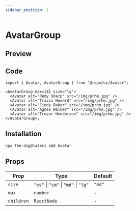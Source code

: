 ```yaml
---
sidebar_position: 1
---
```


# AvatarGroup

## Preview


<Container>
  <AvatarGroup max={4} size="lg">
    <Avatar alt="Remy Sharp" src="/img/prhm.jpg" />
    <Avatar alt="Travis Howard" src="/img/prhm.jpg" />
    <Avatar alt="Cindy Baker" src="/img/prhm.jpg" />
    <Avatar alt="Agnes Walker" src="/img/prhm.jpg" />
    <Avatar alt="Trevor Henderson" src="/img/prhm.jpg" />
  </AvatarGroup>
</Container>

## Code

```tsx
import { Avatar, AvatarGroup } from "@repo/ui/Avatar";

<AvatarGroup max={4} size="lg">
  <Avatar alt="Remy Sharp" src="/img/prhm.jpg" />
  <Avatar alt="Travis Howard" src="/img/prhm.jpg" />
  <Avatar alt="Cindy Baker" src="/img/prhm.jpg" />
  <Avatar alt="Agnes Walker" src="/img/prhm.jpg" />
  <Avatar alt="Trevor Henderson" src="/img/prhm.jpg" />
</AvatarGroup>;
```

## Installation

```bash
npx the-dig@latest add Avatar
```

## Props

| Prop       | Type                                 | Default |
| ---------- | ------------------------------------ | ------- |
| `size`     | `"xs"` \| `"sm"` \| `"md"` \| `"lg"` | `"md"`  |
| `max`      | `number`                             | -       |
| `children` | `ReactNode`                          | -       |
